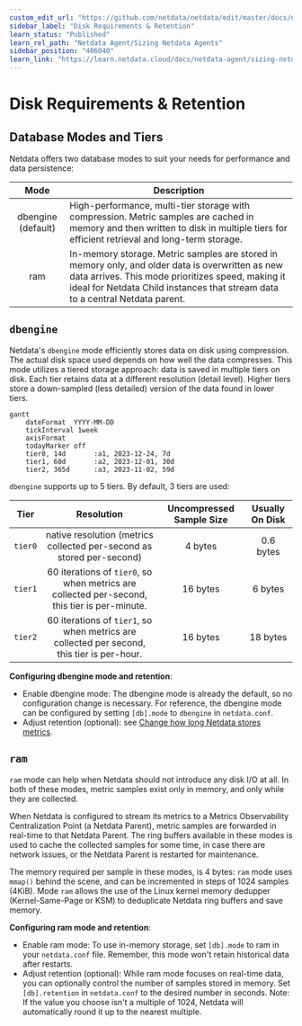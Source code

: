 ```yaml
---
custom_edit_url: "https://github.com/netdata/netdata/edit/master/docs/netdata-agent/sizing-netdata-agents/disk-requirements-and-retention.md"
sidebar_label: "Disk Requirements & Retention"
learn_status: "Published"
learn_rel_path: "Netdata Agent/Sizing Netdata Agents"
sidebar_position: "406040"
learn_link: "https://learn.netdata.cloud/docs/netdata-agent/sizing-netdata-agents/disk-requirements-&-retention"
---
```


# Disk Requirements &amp; Retention

## Database Modes and Tiers

Netdata offers two database modes to suit your needs for performance and data persistence:

|        Mode        | Description                                                                                                                                                                                                                            |
|:------------------:|----------------------------------------------------------------------------------------------------------------------------------------------------------------------------------------------------------------------------------------|
| dbengine (default) | High-performance, multi-tier storage with compression. Metric samples are cached in memory and then written to disk in multiple tiers for efficient retrieval and long-term storage.                                                   |
|        ram         | In-memory storage. Metric samples are stored in memory only, and older data is overwritten as new data arrives. This mode prioritizes speed, making it ideal for Netdata Child instances that stream data to a central Netdata parent. |

## `dbengine`

Netdata's `dbengine` mode efficiently stores data on disk using compression. The actual disk space used depends on how well the data compresses.
This mode utilizes a tiered storage approach: data is saved in multiple tiers on disk. Each tier retains data at a different resolution (detail level). Higher tiers store a down-sampled (less detailed) version of the data found in lower tiers.

```mermaid
gantt
    dateFormat  YYYY-MM-DD
    tickInterval 1week
    axisFormat    
    todayMarker off
    tier0, 14d       :a1, 2023-12-24, 7d
    tier1, 60d       :a2, 2023-12-01, 30d
    tier2, 365d      :a3, 2023-11-02, 59d
```

`dbengine` supports up to 5 tiers. By default, 3 tiers are used:

|  Tier   |                                          Resolution                                          | Uncompressed Sample Size | Usually On Disk |
|:-------:|:--------------------------------------------------------------------------------------------:|:------------------------:|:---------------:|
| `tier0` |            native resolution (metrics collected per-second as stored per-second)             |         4 bytes          |    0.6 bytes    |
| `tier1` | 60 iterations of `tier0`, so when metrics are collected per-second, this tier is per-minute. |         16 bytes         |     6 bytes     |
| `tier2` |  60 iterations of `tier1`, so when metrics are collected per second, this tier is per-hour.  |         16 bytes         |    18 bytes     |

**Configuring dbengine mode and retention**:

- Enable dbengine mode: The dbengine mode is already the default, so no configuration change is necessary. For reference, the dbengine mode can be configured by setting `[db].mode` to `dbengine` in `netdata.conf`.
- Adjust retention (optional): see [Change how long Netdata stores metrics](/docs/netdata-agent/configuration/optimizing-metrics-database/change-how-long-netdata-stores-metrics).

## `ram`

`ram` mode can help when Netdata should not introduce any disk I/O at all. In both of these modes, metric samples exist only in memory, and only while they are collected.

When Netdata is configured to stream its metrics to a Metrics Observability Centralization Point (a Netdata Parent), metric samples are forwarded in real-time to that Netdata Parent. The ring buffers available in these modes is used to cache the collected samples for some time, in case there are network issues, or the Netdata Parent is restarted for maintenance.

The memory required per sample in these modes, is 4 bytes: `ram` mode uses `mmap()` behind the scene, and can be incremented in steps of 1024 samples (4KiB). Mode `ram` allows the use of the Linux kernel memory dedupper (Kernel-Same-Page or KSM) to deduplicate Netdata ring buffers and save memory.

**Configuring ram mode and retention**:

- Enable ram mode: To use in-memory storage, set `[db].mode` to ram in your `netdata.conf` file. Remember, this mode won't retain historical data after restarts.
- Adjust retention (optional): While ram mode focuses on real-time data, you can optionally control the number of samples stored in memory. Set `[db].retention` in `netdata.conf` to the desired number in seconds. Note: If the value you choose isn't a multiple of 1024, Netdata will automatically round it up to the nearest multiple.
